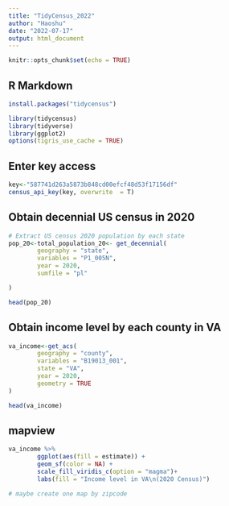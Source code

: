 ```yaml
---
title: "TidyCensus_2022"
author: "Haoshu"
date: "2022-07-17"
output: html_document
---
```


```r
knitr::opts_chunk$set(echo = TRUE)
```

## R Markdown



```r
install.packages("tidycensus")

library(tidycensus)
library(tidyverse)
library(ggplot2)
options(tigris_use_cache = TRUE)

```


## Enter key access
```r
key<-"587741d263a5873b848cd00efcf48d53f17156df"
census_api_key(key, overwrite  = T)
```
## Obtain decennial US census in 2020
```r
# Extract US census 2020 population by each state
pop_20<-total_population_20<- get_decennial(
        geography = "state",
        variables = "P1_005N",
        year = 2020,
        sumfile = "pl"

)

head(pop_20)
```

## Obtain income level by each county in VA
```r
va_income<-get_acs(
        geography = "county",
        variables = "B19013_001",
        state = "VA",
        year = 2020,
        geometry = TRUE
)

head(va_income)
```
## mapview 
```r
va_income %>%
        ggplot(aes(fill = estimate)) +
        geom_sf(color = NA) +
        scale_fill_viridis_c(option = "magma")+
        labs(fill = "Income level in VA\n(2020 Census)")

# maybe create one map by zipcode
```

